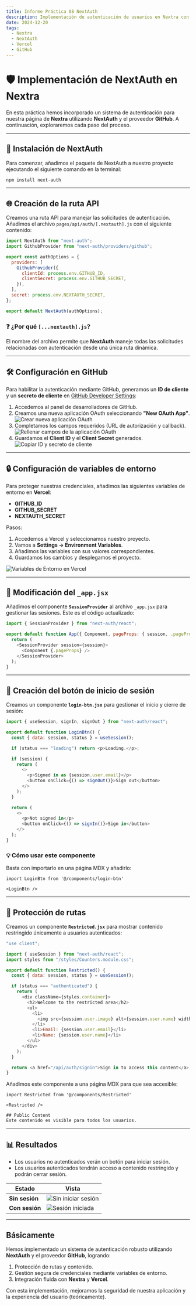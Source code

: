 ```yaml
---
title: Informe Práctica 08 NextAuth  
description: Implementación de autenticación de usuarios en Nextra con NextAuth  
date: 2024-12-20  
tags:  
  - Nextra  
  - NextAuth  
  - Vercel  
  - GitHub  
---
```


# 🛡️ Implementación de NextAuth en Nextra  

En esta práctica hemos incorporado un sistema de autenticación para nuestra página de **Nextra** utilizando **NextAuth** y el proveedor **GitHub**. A continuación, exploraremos cada paso del proceso.

---

## 🚀 Instalación de NextAuth  

Para comenzar, añadimos el paquete de NextAuth a nuestro proyecto ejecutando el siguiente comando en la terminal:  

```bash
npm install next-auth
```

---

## 🌐 Creación de la ruta API  

Creamos una ruta API para manejar las solicitudes de autenticación. Añadimos el archivo `pages/api/auth/[.nextauth].js` con el siguiente contenido:  

```javascript filename="[.nextauth].js" copy showLineNumbers
import NextAuth from "next-auth";
import GithubProvider from "next-auth/providers/github";

export const authOptions = {
  providers: [
    GithubProvider({
      clientId: process.env.GITHUB_ID,
      clientSecret: process.env.GITHUB_SECRET,
    }),
  ],
  secret: process.env.NEXTAUTH_SECRET,
};

export default NextAuth(authOptions);
```

### ❓ ¿Por qué `[...nextauth].js`?  
El nombre del archivo permite que **NextAuth** maneje todas las solicitudes relacionadas con autenticación desde una única ruta dinámica.  

---

## 🛠️ Configuración en GitHub  

Para habilitar la autenticación mediante GitHub, generamos un **ID de cliente** y un **secreto de cliente** en [GitHub Developer Settings](https://github.com/settings/apps):  

1. Accedemos al panel de desarrolladores de GitHub.  
2. Creamos una nueva aplicación OAuth seleccionando **"New OAuth App"**.  
   ![Crear nueva aplicación OAuth](/images/oAuthGithub.png)  
3. Completamos los campos requeridos (URL de autorización y callback).  
   ![Rellenar campos de la aplicación OAuth](/images/direccionesCallback.png)  
4. Guardamos el **Client ID** y el **Client Secret** generados.  
   ![Copiar ID y secreto de cliente](/images/tokens.png)  

---

## 🔒 Configuración de variables de entorno  

Para proteger nuestras credenciales, añadimos las siguientes variables de entorno en **Vercel**:  

- **GITHUB_ID**  
- **GITHUB_SECRET**  
- **NEXTAUTH_SECRET**  

Pasos:  
1. Accedemos a Vercel y seleccionamos nuestro proyecto.  
2. Vamos a **Settings → Environment Variables**.  
3. Añadimos las variables con sus valores correspondientes.  
4. Guardamos los cambios y desplegamos el proyecto.  

![Variables de Entorno en Vercel](/images/variablesvercel.png)

---

## 🧩 Modificación del `_app.jsx`  

Añadimos el componente **`SessionProvider`** al archivo `_app.jsx` para gestionar las sesiones. Este es el código actualizado:  

```javascript filename="_app.jsx" copy showLineNumbers
import { SessionProvider } from "next-auth/react";

export default function App({ Component, pageProps: { session, .pageProps } }) {
  return (
    <SessionProvider session={session}>
      <Component {.pageProps} />
    </SessionProvider>
  );
}
```

---

## 👤 Creación del botón de inicio de sesión  

Creamos un componente **`login-btn.jsx`** para gestionar el inicio y cierre de sesión:  

```javascript filename="login-btn.jsx" copy showLineNumbers
import { useSession, signIn, signOut } from "next-auth/react";

export default function LoginBtn() {
  const { data: session, status } = useSession();

  if (status === "loading") return <p>Loading.</p>;

  if (session) {
    return (
      <>
        <p>Signed in as {session.user.email}</p>
        <button onClick={() => signOut()}>Sign out</button>
      </>
    );
  }

  return (
    <>
      <p>Not signed in</p>
      <button onClick={() => signIn()}>Sign in</button>
    </>
  );
}
```

### 💡 Cómo usar este componente  
Basta con importarlo en una página MDX y añadirlo:  

```mdx
import LoginBtn from '@/components/login-btn'

<LoginBtn />
```

---

## 🔐 Protección de rutas  

Creamos un componente **`Restricted.jsx`** para mostrar contenido restringido únicamente a usuarios autenticados:  

```javascript filename="Restricted.jsx" copy showLineNumbers
"use client";

import { useSession } from "next-auth/react";
import styles from "/styles/Counters.module.css";

export default function Restricted() {
  const { data: session, status } = useSession();

  if (status === "authenticated") {
    return (
      <div className={styles.container}>
        <h2>Welcome to the restricted area</h2>
        <ul>
          <li>
            <img src={session.user.image} alt={session.user.name} width="50" />
          </li>
          <li>Email: {session.user.email}</li>
          <li>Name: {session.user.name}</li>
        </ul>
      </div>
    );
  }

  return <a href="/api/auth/signin">Sign in to access this content</a>;
}
```

Añadimos este componente a una página MDX para que sea accesible:  

```mdx
import Restricted from '@/components/Restricted'

<Restricted />

## Public Content  
Este contenido es visible para todos los usuarios.
```

---

## 📊 Resultados  

- Los usuarios no autenticados verán un botón para iniciar sesión.  
- Los usuarios autenticados tendrán acceso a contenido restringido y podrán cerrar sesión.  

| Estado       | Vista                           |
|--------------|---------------------------------|
| **Sin sesión** | ![Sin iniciar sesión](/images/Noiniciadorestricted.png) |
| **Con sesión** | ![Sesión iniciada](/images/Restrictediniciado.png) |

---

## Básicamente  

Hemos implementado un sistema de autenticación robusto utilizando **NextAuth** y el proveedor **GitHub**, logrando:  

1. Protección de rutas y contenido.  
2. Gestión segura de credenciales mediante variables de entorno.  
3. Integración fluida con **Nextra** y **Vercel**.  

Con esta implementación, mejoramos la seguridad de nuestra aplicación y la experiencia del usuario (teóricamente).
